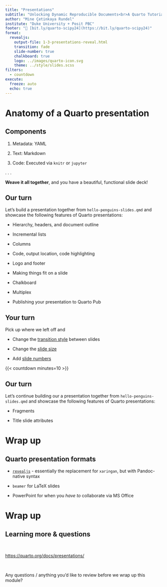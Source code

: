 ```yaml
---
title: "Presentations"
subtitle: "Unlocking Dynamic Reproducible Documents<br>A Quarto Tutorial for Scientific Communication"
author: "Mine Çetinkaya Rundel"
institute: "Duke University + Posit PBC"
footer: "🔗 [bit.ly/quarto-scipy24](https://bit.ly/quarto-scipy24)"
format:
  revealjs:
    output-file: 1-3-presentations-reveal.html
    transition: fade
    slide-number: true
    chalkboard: true
    logo: ../images/quarto-icon.svg
    theme: ../style/slides.scss
filters: 
  - countdown
execute:
  freeze: auto
  echo: true
---
```


# Anatomy of a Quarto presentation

## Components

1.  Metadata: YAML

2.  Text: Markdown

3.  Code: Executed via `knitr` or `jupyter`

. . .

**Weave it all together**, and you have a beautiful, functional slide deck!

## Our turn {.smaller}

::: our-turn
Let's build a presentation together from `hello-penguins-slides.qmd` and showcase the following features of Quarto presentations:

-   Hierarchy, headers, and document outline

-   Incremental lists

-   Columns

-   Code, output location, code highlighting

-   Logo and footer

-   Making things fit on a slide

-   Chalkboard

-   Multiplex

-   Publishing your presentation to Quarto Pub
:::

## Your turn

::: your-turn
Pick up where we left off and

-   Change the [transition style](https://quarto.org/docs/presentations/revealjs/advanced.html#slide-transitions) between slides

-   Change the [slide size](https://quarto.org/docs/presentations/revealjs/advanced.html#presentation-size)

-   Add [slide numbers](https://quarto.org/docs/presentations/revealjs/presenting.html#slide-numbers)
:::

{{< countdown minutes=10 >}}

## Our turn

::: your-turn
Let's continue building our a presentation together from `hello-penguins-slides.qmd` and showcase the following features of Quarto presentations:


-   Fragments

-   Title slide attributes
:::

# Wrap up

## Quarto presentation formats

-   [`revealjs`](https://quarto.org/docs/presentations/revealjs) - essentially the replacement for `xaringan`, but with Pandoc-native syntax

-   `beamer` for LaTeX slides

-   PowerPoint for when you *have to* collaborate via MS Office

# Wrap up

## Learning more & questions

<br>

::: {.center-align .large}
<https://quarto.org/docs/presentations/>
:::

<br>

::: your-turn
Any questions / anything you'd like to review before we wrap up this module?
:::
